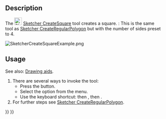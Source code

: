 <languages/>
<translate>

<!--T:8-->
{{Docnav
|[[Sketcher_CreateTriangle|Triangle]]
|[[Sketcher_CreatePentagon|Pentagon]]
|[[Sketcher_Workbench|Sketcher]]
|IconL=Sketcher_CreateTriangle.svg
|IconR=Sketcher_CreatePentagon.svg
|IconC=Workbench_Sketcher.svg
}}

<!--T:1-->
{{GuiCommand
|Name=Sketcher CreateSquare
|MenuLocation=Sketch → Sketcher geometries → Create square
|Workbenches=[[Sketcher_Workbench|Sketcher]]
|Shortcut={{KEY|G}} {{KEY|P}} {{KEY|4}}
|Version=0.15
|SeeAlso=[[Sketcher_CreateRegularPolygon|Sketcher CreateRegularPolygon]]
}}

==Description== <!--T:2-->

<!--T:3-->
The [[Image:Sketcher_CreateSquare.svg|24px]] [[Sketcher_CreateSquare|Sketcher CreateSquare]] tool creates a square. {{Version|1.0}}: This is the same tool as [[Sketcher_CreateRegularPolygon|Sketcher CreateRegularPolygon]] but with the number of sides preset to 4.

</translate>
[[Image:SketcherCreateSquareExample.png‎]]
<translate>

==Usage== <!--T:4-->

<!--T:13-->
See also: [[Sketcher_Workbench#Drawing_aids|Drawing aids]].

<!--T:5-->
# There are several ways to invoke the tool:
#* Press the {{Button|[[Image:Sketcher_CreateSquare.svg|16px]] [[Sketcher_CreateSquare|Square]]}} button.
#* Select the {{MenuCommand|Sketcher → Sketcher geometries → [[Image:Sketcher_CreateSquare.svg|16px]] Create square}} option from the menu.
#* Use the keyboard shortcut: {{KEY|G}} then {{KEY|P}}, then {{KEY|4}}.
# For further steps see [[Sketcher_CreateRegularPolygon#Usage|Sketcher CreateRegularPolygon]].


<!--T:9-->
{{Docnav
|[[Sketcher_CreateTriangle|Triangle]]
|[[Sketcher_CreatePentagon|Pentagon]]
|[[Sketcher_Workbench|Sketcher]]
|IconL=Sketcher_CreateTriangle.svg
|IconR=Sketcher_CreatePentagon.svg
|IconC=Workbench_Sketcher.svg
}}

</translate>
{{Sketcher Tools navi{{#translation:}}}}
{{Userdocnavi{{#translation:}}}}